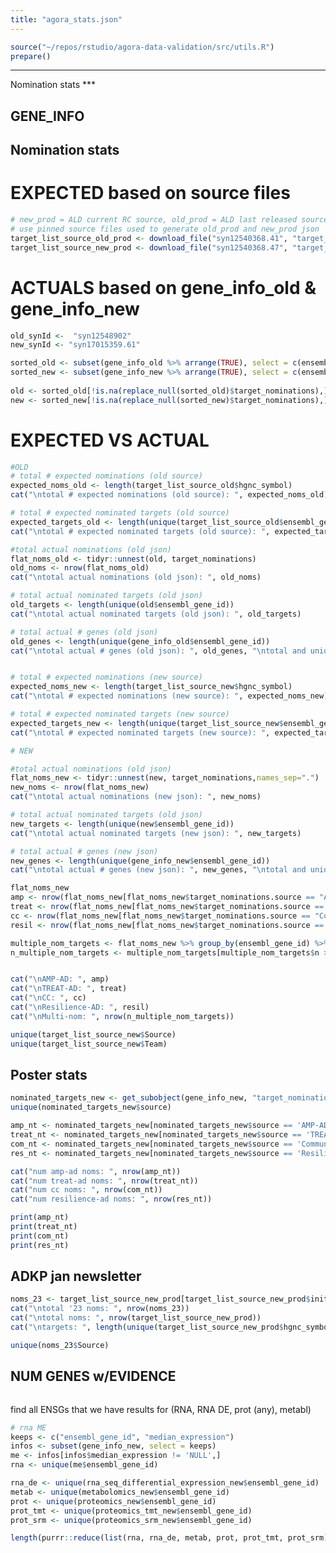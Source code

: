 ```yaml
---
title: "agora_stats.json"
---
```


```r
source("~/repos/rstudio/agora-data-validation/src/utils.R")
prepare()
```

***
Nomination stats
***

## GENE_INFO


## Nomination stats

# EXPECTED based on source files
```r
# new_prod = ALD current RC source, old_prod = ALD last released source
# use pinned source files used to generate old_prod and new_prod json
target_list_source_old_prod <- download_file("syn12540368.41", "target_list_source_old_prod", type="csv") # 3.3.0
target_list_source_new_prod <- download_file("syn12540368.47", "target_list_source_new_prod", type="csv") # dec data release
```

# ACTUALS based on gene_info_old & gene_info_new
```r
old_synId <-  "syn12548902" 
new_synId <- "syn17015359.61" 

sorted_old <- subset(gene_info_old %>% arrange(TRUE), select = c(ensembl_gene_id, target_nominations))
sorted_new <- subset(gene_info_new %>% arrange(TRUE), select = c(ensembl_gene_id, target_nominations))
 
old <- sorted_old[!is.na(replace_null(sorted_old)$target_nominations),]
new <- sorted_new[!is.na(replace_null(sorted_new)$target_nominations),]
```

# EXPECTED VS ACTUAL
```r
#OLD
# total # expected nominations (old source)
expected_noms_old <- length(target_list_source_old$hgnc_symbol)
cat("\ntotal # expected nominations (old source): ", expected_noms_old)

# total # expected nominated targets (old source)
expected_targets_old <- length(unique(target_list_source_old$ensembl_gene_id))
cat("\ntotal # expected nominated targets (old source): ", expected_targets_old)

#total actual nominations (old json)
flat_noms_old <- tidyr::unnest(old, target_nominations)
old_noms <- nrow(flat_noms_old)
cat("\ntotal actual nominations (old json): ", old_noms)

# total actual nominated targets (old json)
old_targets <- length(unique(old$ensembl_gene_id))
cat("\ntotal actual nominated targets (old json): ", old_targets)

# total actual # genes (old json)
old_genes <- length(unique(gene_info_old$ensembl_gene_id))
cat("\ntotal actual # genes (old json): ", old_genes, "\ntotal and unique equal: ", length(gene_info_old$ensembl_gene_id) == length(unique(gene_info_old$ensembl_gene_id)))


# total # expected nominations (new source)
expected_noms_new <- length(target_list_source_new$hgnc_symbol)
cat("\ntotal # expected nominations (new source): ", expected_noms_new)

# total # expected nominated targets (new source)
expected_targets_new <- length(unique(target_list_source_new$ensembl_gene_id))
cat("\ntotal # expected nominated targets (new source): ", expected_targets_new)

# NEW

#total actual nominations (old json)
flat_noms_new <- tidyr::unnest(new, target_nominations,names_sep=".")
new_noms <- nrow(flat_noms_new)
cat("\ntotal actual nominations (new json): ", new_noms)

# total actual nominated targets (old json)
new_targets <- length(unique(new$ensembl_gene_id))
cat("\ntotal actual nominated targets (new json): ", new_targets)

# total actual # genes (new json)
new_genes <- length(unique(gene_info_new$ensembl_gene_id))
cat("\ntotal actual # genes (new json): ", new_genes, "\ntotal and unique equal: ", length(gene_info_new$ensembl_gene_id) == length(unique(gene_info_new$ensembl_gene_id)))
```

```r
flat_noms_new
amp <- nrow(flat_noms_new[flat_noms_new$target_nominations.source == "AMP-AD",])
treat <- nrow(flat_noms_new[flat_noms_new$target_nominations.source == "TREAT-AD",])
cc <- nrow(flat_noms_new[flat_noms_new$target_nominations.source == "Community",])
resil <- nrow(flat_noms_new[flat_noms_new$target_nominations.source == "Resilience-AD",])

multiple_nom_targets <- flat_noms_new %>% group_by(ensembl_gene_id) %>% count()
n_multiple_nom_targets <- multiple_nom_targets[multiple_nom_targets$n > 1,]


cat("\nAMP-AD: ", amp)
cat("\nTREAT-AD: ", treat)
cat("\nCC: ", cc)
cat("\nResilience-AD: ", resil)
cat("\nMulti-nom: ", nrow(n_multiple_nom_targets))
```

```r
unique(target_list_source_new$Source)
unique(target_list_source_new$Team)
```

## Poster stats
```r
nominated_targets_new <- get_subobject(gene_info_new, "target_nominations")
unique(nominated_targets_new$source)

amp_nt <- nominated_targets_new[nominated_targets_new$source == 'AMP-AD',]
treat_nt <- nominated_targets_new[nominated_targets_new$source == 'TREAT-AD',]
com_nt <- nominated_targets_new[nominated_targets_new$source == 'Community',]
res_nt <- nominated_targets_new[nominated_targets_new$source == 'Resilience-AD',]

cat("num amp-ad noms: ", nrow(amp_nt))
cat("num treat-ad noms: ", nrow(treat_nt))
cat("num cc noms: ", nrow(com_nt))
cat("num resilience-ad noms: ", nrow(res_nt))

print(amp_nt)
print(treat_nt)
print(com_nt)
print(res_nt)
```


## ADKP jan newsletter
```r
noms_23 <- target_list_source_new_prod[target_list_source_new_prod$initial_nomination == '2023',]
cat("\ntotal '23 noms: ", nrow(noms_23))
cat("\ntotal noms: ", nrow(target_list_source_new_prod))
cat("\ntargets: ", length(unique(target_list_source_new_prod$hgnc_symbol)))

unique(noms_23$Source)

```

## NUM GENES w/EVIDENCE

```r

```

find all ENSGs that we have results for (RNA, RNA DE, prot (any), metabl)
```r
# rna ME
keeps <- c("ensembl_gene_id", "median_expression")
infos <- subset(gene_info_new, select = keeps)
me <- infos[infos$median_expression != 'NULL',]
rna <- unique(me$ensembl_gene_id)

rna_de <- unique(rna_seq_differential_expression_new$ensembl_gene_id)
metab <- unique(metabolomics_new$ensembl_gene_id)
prot <- unique(proteomics_new$ensembl_gene_id)
prot_tmt <- unique(proteomics_tmt_new$ensembl_gene_id)
prot_srm <- unique(proteomics_srm_new$ensembl_gene_id)

length(purrr::reduce(list(rna, rna_de, metab, prot, prot_tmt, prot_srm),union))
```